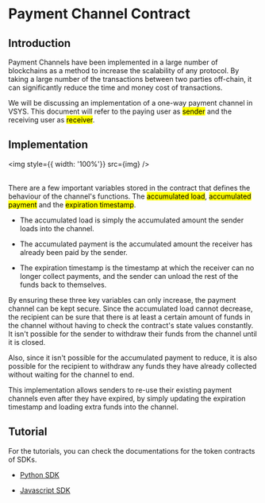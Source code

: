 
<!-- KEYWORDS: Payment Channel Smart Contract -->

# Payment Channel Contract


## Introduction

Payment Channels have been implemented in a large number of blockchains as a method to increase the scalability of any protocol. By taking a large number of the transactions between two parties off-chain, it can significantly reduce the time and money cost of transactions.

We will be discussing an implementation of a one-way payment channel in VSYS. This document will refer to the paying user as <mark>sender</mark> and the receiving user as <mark>receiver</mark>.


## Implementation

<img style={{ width: '100%'}} src={img} /><br/><br/>

There are a few important variables stored in the contract that defines the behaviour of the channel's functions. The <mark>accumulated load</mark>, <mark>accumulated payment</mark> and the <mark>expiration timestamp</mark>.

- The accumulated load is simply the accumulated amount the sender loads into the channel.

- The accumulated payment is the accumulated amount the receiver has already been paid by the sender.

- The expiration timestamp is the timestamp at which the receiver can no longer collect payments, and the sender can unload the rest of the funds back to themselves.


By ensuring these three key variables can only increase, the payment channel can be kept secure. Since the accumulated load cannot decrease, the recipient can be sure that there is at least a certain amount of funds in the channel without having to check the contract's state values constantly. It isn't possible for the sender to withdraw their funds from the channel until it is closed.

Also, since it isn't possible for the accumulated payment to reduce, it is also possible for the recipient to withdraw any funds they have already collected without waiting for the channel to end.

This implementation allows senders to re-use their existing payment channels even after they have expired, by simply updating the expiration timestamp and loading extra funds into the channel.


## Tutorial

For the tutorials, you can check the documentations for the token contracts of SDKs.

- [Python SDK](https://github.com/virtualeconomy/py-vsys/blob/main/doc/smart_contract/pay_chan_ctrt.md)

- [Javascript SDK](https://github.com/virtualeconomy/js-vsys/blob/main/doc/smart_contract/pay_chan_ctrt.md)
